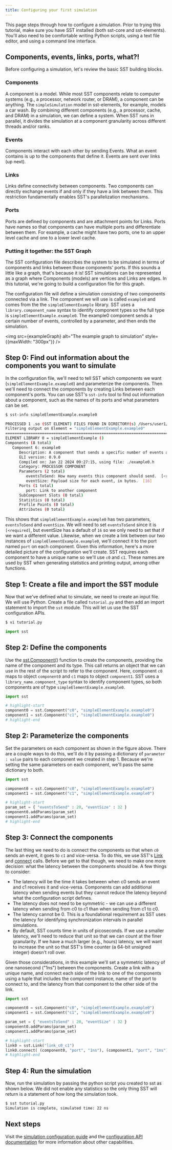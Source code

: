 ```yaml
---
title: Configuring your first simulation
---
```


This page steps through how to configure a simulation. Prior to trying this tutorial, make sure you have SST installed (both sst-core and sst-elements). You'll also need to be comfortable writing Python scripts, using a text file editor, and using a command line interface.

## Components, events, links, ports, what?!
Before configuring a simulation, let's review the basic SST building blocks.

### Components
A component is a model. While most SST components relate to computer systems (e.g., a processor, network router, or DRAM), a component can be anything. The `simpleSimulation` model in sst-elements, for example, models a car wash. By combining different components (e.g., a processor, cache, and DRAM) in a simulation, we can define a system. When SST runs in parallel, it divides the simulation at a component granularity across different threads and/or ranks. 

### Events
Components interact with each other by sending Events. What an event contains is up to the components that define it. Events are sent over links (up next).

### Links
Links define connectivity between components. Two components can directly exchange events if and only if they have a link between them. This restriction fundamentally enables SST's parallelization mechanisms.

### Ports
Ports are defined by components and are attachment points for Links. Ports have names so that components can have multiple ports and differentiate between them. For example, a cache might have two ports, one to an upper level cache and one to a lower level cache.

### Putting it together: the SST Graph
The SST configuration file describes the system to be simulated in terms of components and links between those components' ports. If this sounds a little like a graph, that's because it is! SST simulations can be represented as a graph where Components (models) are vertices and Links are edges. In this tutorial, we're going to build a configuration file for this graph.

The configuration file will define a simulation consisting of two components connected via a link. The component we will use is called `example0` and comes from the the `simpleElementExample` library. SST uses a `library.component_name` syntax to identify component types so the full type is `simpleElementExample.example0`. The example0 component sends a certain number of events, controlled by a parameter, and then ends the simulation. 


<img src={exampleGraph} alt="The example graph to simulation" style={{maxWidth: "300px"}} />

## Step 0: Find out information about the components you want to simulate
In the configuration file, we'll need to tell SST which components we want (`simpleElementExample.example0`) and parameterize the components. Then we'll need to connect the components by creating Links between each component's ports. You can use SST's `sst-info` tool to find out information about a component, such as the names of its ports and what parameters can be set. 

```sh
$ sst-info simpleElementExample.example0

PROCESSED 1 .so (SST ELEMENT) FILES FOUND IN DIRECTORY(s) /Users/user1/sst/build/sst-core/lib/sstcore:/Users/user1/sst/build/sst-elements/lib/sst-elements-library:/Users/user1/sst/sst-elements/src/sst/elements/osseous
Filtering output on Element = "simpleElementExample.example0"
================================================================================
ELEMENT LIBRARY 0 = simpleElementExample ()
Components (8 total)
   Component 6: example0
      Description: A component that sends a specific number of events and then ends simulation
      ELI version: 0.9.0
      Compiled on: Jan 22 2024 09:27:15, using file: ./example0.h
      Category: PROCESSOR COMPONENT
      Parameters (2 total)
         eventsToSend: How many events this component should send.  [<required>]
         eventSize: Payload size for each event, in bytes.  [16]
      Ports (1 total)
         port: Link to another component
      SubComponent Slots (0 total)
      Statistics (0 total)
      Profile Points (0 total)
      Attributes (0 total)
```

This shows that `simpleElementExample.example0` has two parameters, `eventsToSend` and `eventSize`. We will need to set `eventsToSend` since it is `[<required]`, but eventSize has a default of `16` so we only need to set that if we want a different value. Likewise, when we create a link between our two instances of `simpleElementExample.example0`, we'll connect it to the port named `port` on each component. Given this information, here's a more detailed picture of the configuration we'll create. SST requires each component to have a unique name so we'll use `c0` and `c1`. These names are used by SST when generating statistics and printing output, among other functions.


## Step 1: Create a file and import the SST module
Now that we've defined what to simulate, we need to create an input file. We will use Python. Create a file called `tutorial.py` and then add an import statement to import the `sst` module. This will let us use the SST configuration APIs.

```sh title="Use the editor of your choice, for example 'vi', to open a new file"
$ vi tutorial.py
```

```py title="tutorial.py"
import sst
```

## Step 2: Define the components
Use the [sst.Component()](../../config/component/component.md) function to create the components, providing the name of the component and its type. This call returns an object that we can use in the rest of the script to refer to the component. Here, component `c0` maps to object `component0` and `c1` maps to object `component1`. SST uses a `library_name.component_type` syntax to identify component types, so both components are of type `simpleElementExample.example0`.

```py title="tutorial.py"
import sst

# highlight-start
component0 = sst.Component("c0", "simpleElementExample.example0")
component1 = sst.Component("c1", "simpleElementExample.example0")
# highlight-end
```

## Step 2: Parameterize the components
Set the parameters on each component as shown in the figure above. There are a couple ways to do this, we'll do it by passing a dictionary of `parameter : value` pairs to each component we created in step 1. Because we're setting the same parameters on each component, we'll pass the same dictionary to both.

```py title="tutorial.py"
import sst

component0 = sst.Component("c0", "simpleElementExample.example0")
component1 = sst.Component("c1", "simpleElementExample.example0")

# highlight-start
param_set = { "eventsToSend" : 20, "eventSize" : 32 }
component0.addParams(param_set)
component1.addParams(param_set)
# highlight-end
```

## Step 3: Connect the components
The last thing we need to do is connect the components so that when `c0` sends an event, it goes to `c1` and vice-versa. To do this, we use SST's [Link](../../config/link/link.md) and [connect](../../config/link/connect.md) calls. Before we get to that though, we need to make one more decision: what the latency between the components should be. A few things to consider:
* The latency will be the time it takes between when c0 sends an event and c1 receives it and vice-versa. Components can add additional latency when sending events but they cannot reduce the latency beyond what the configuration script defines. 
*  The latency does not need to be symmetric - we can use a different latency when sending from c0 to c1 than when sending from c1 to c0.
* The latency cannot be 0. This is a foundational requirement as SST uses the latency for identifying synchronization intervals in parallel simulations.
* By default, SST counts time in units of picoseconds. If we use a smaller latency, we'll need to reduce that unit so that we can count at the finer granularity. If we have a much larger (e.g., hours) latency, we will want to increase the unit so that SST's time counter (a 64-bit unsigned integer) doesn't roll over.

Given those considerations, in this example we'll set a symmetric latency of one nanosecond ("1ns") between the components. Create a link with a unique name, and connect each side of the link to one of the components using a tuple that includes the component instance, name of the port to connect to, and the latency from that component to the other side of the link.

```py title="tutorial.py"
import sst

component0 = sst.Component("c0", "simpleElementExample.example0")
component1 = sst.Component("c1", "simpleElementExample.example0")

param_set = { "eventsToSend" : 20, "eventSize" : 32 }
component0.addParams(param_set)
component1.addParams(param_set)

# highlight-start
link0 = sst.Link("link_c0_c1")
link0.connect( (component0, "port", "1ns"), (component1, "port", "1ns") )
# highlight-end
```

## Step 4: Run the simulation
Now, run the simulation by passing the python script you created to sst as shown below. We did not enable any statistics so the only thing SST will return is a statement of how long the simulation took. 
```sh
$ sst tutorial.py
Simulation is complete, simulated time: 22 ns
```

## Next steps
Visit the [simulation configuration guide](pythonConfigGuide) and the [configuration API documentation](../../config/config.md) for more information about other capabilities.






